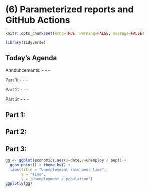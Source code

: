# (6) Parameterized reports and GitHub Actions

```r
knitr::opts_chunk$set(echo=TRUE, warning=FALSE, message=FALSE)
```

```r
library(tidyverse)
```

## Today's Agenda

Announcements:
  - 
  - 
  - 

Part 1: 
  - 
  -
  - 
  
Part 2: 
  - 
  - 
  - 

Part 3: 
  -
  - 
  - 

## Part 1: 

## Part 2: 

## Part 3: 

```r
gg <- ggplot(economics,aes(x=date,y=unemploy / pop)) + 
  geom_point() + theme_bw() + 
  labs(title = "Unemployment rate over time",
       x = "Time",
       y = "Unemployment / population")
ggplotly(gg)
```